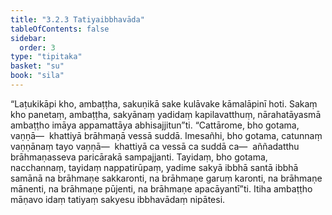 ```yaml
---
title: "3.2.3 Tatiyaibbhavāda"
tableOfContents: false
sidebar:
  order: 3
type: "tipitaka"
basket: "su"
book: "sila"
---
```



<DynamicBreadcrumb />

<Division number="266" book="sila" bookNo="6" page="86">

<Paragraph number="360" book="sila">
“Laṭukikāpi kho, ambaṭṭha, sakuṇikā sake kulāvake kāmalāpinī hoti. Sakaṃ kho panetaṃ, ambaṭṭha, sakyānaṃ yadidaṃ kapilavatthuṃ, nārahatāyasmā ambaṭṭho imāya appamattāya abhisajjitun”ti. “Cattārome, bho gotama, vaṇṇā—  khattiyā brāhmaṇā vessā suddā. Imesañhi, bho gotama, catunnaṃ vaṇṇānaṃ tayo vaṇṇā—  khattiyā ca vessā ca suddā ca—  aññadatthu brāhmaṇasseva paricārakā sampajjanti. Tayidaṃ, bho gotama, nacchannaṃ, tayidaṃ nappatirūpaṃ, yadime sakyā ibbhā santā ibbhā samānā na brāhmaṇe sakkaronti, na brāhmaṇe garuṃ karonti, na brāhmaṇe mānenti, na brāhmaṇe pūjenti, na brāhmaṇe apacāyantī”ti. Itiha ambaṭṭho māṇavo idaṃ tatiyaṃ sakyesu ibbhavādaṃ nipātesi.
</Paragraph>
</Division>